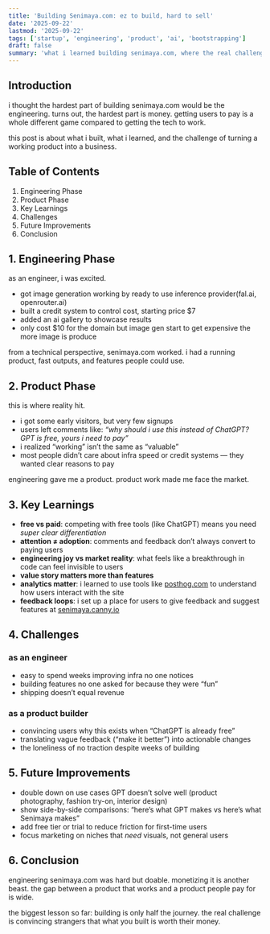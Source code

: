 ```yaml
---
title: 'Building Senimaya.com: ez to build, hard to sell'
date: '2025-09-22'
lastmod: '2025-09-22'
tags: ['startup', 'engineering', 'product', 'ai', 'bootstrapping']
draft: false
summary: 'what i learned building senimaya.com, where the real challenge wasn’t building it but convincing people to pay for it.'
---
```


## Introduction

i thought the hardest part of building senimaya.com would be the engineering. turns out, the hardest part is money. getting users to pay is a whole different game compared to getting the tech to work.

this post is about what i built, what i learned, and the challenge of turning a working product into a business.

## Table of Contents

1. Engineering Phase
2. Product Phase
3. Key Learnings
4. Challenges
5. Future Improvements
6. Conclusion

## 1. Engineering Phase

as an engineer, i was excited.

- got image generation working by ready to use inference provider(fal.ai, openrouter.ai)
- built a credit system to control cost, starting price $7
- added an ai gallery to showcase results
- only cost $10 for the domain but image gen start to get expensive the more image is produce

from a technical perspective, senimaya.com worked. i had a running product, fast outputs, and features people could use.

## 2. Product Phase

this is where reality hit.

- i got some early visitors, but very few signups
- users left comments like: _“why should i use this instead of ChatGPT? GPT is free, yours i need to pay”_
- i realized “working” isn’t the same as “valuable”
- most people didn’t care about infra speed or credit systems — they wanted clear reasons to pay

engineering gave me a product. product work made me face the market.

## 3. Key Learnings

- **free vs paid**: competing with free tools (like ChatGPT) means you need _super clear differentiation_
- **attention ≠ adoption**: comments and feedback don’t always convert to paying users
- **engineering joy vs market reality**: what feels like a breakthrough in code can feel invisible to users
- **value story matters more than features**
- **analytics matter**: i learned to use tools like [posthog.com](https://posthog.com) to understand how users interact with the site
- **feedback loops**: i set up a place for users to give feedback and suggest features at [senimaya.canny.io](https://senimaya.canny.io)

## 4. Challenges

### as an engineer

- easy to spend weeks improving infra no one notices
- building features no one asked for because they were “fun”
- shipping doesn’t equal revenue

### as a product builder

- convincing users why this exists when “ChatGPT is already free”
- translating vague feedback (“make it better”) into actionable changes
- the loneliness of no traction despite weeks of building

## 5. Future Improvements

- double down on use cases GPT doesn’t solve well (product photography, fashion try-on, interior design)
- show side-by-side comparisons: “here’s what GPT makes vs here’s what Senimaya makes”
- add free tier or trial to reduce friction for first-time users
- focus marketing on niches that _need_ visuals, not general users

## 6. Conclusion

engineering senimaya.com was hard but doable. monetizing it is another beast. the gap between a product that works and a product people pay for is wide.

the biggest lesson so far: building is only half the journey. the real challenge is convincing strangers that what you built is worth their money.
